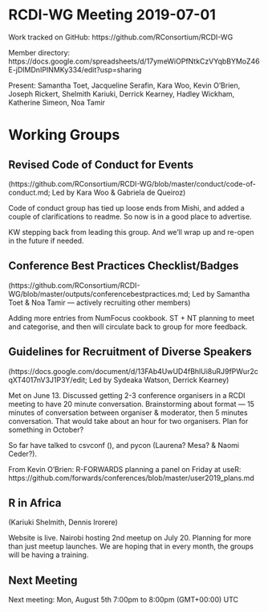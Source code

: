 # RCDI-WG Meeting 2019-07-01

Work tracked on GitHub: https://github.com/RConsortium/RCDI-WG

Member directory: https://docs.google.com/spreadsheets/d/17ymeWiOPfNtkCzVYqbBYMoZ46E-jDIMDnIPINMKy334/edit?usp=sharing

Present: Samantha Toet, Jacqueline Serafin, Kara Woo, Kevin O’Brien, Joseph Rickert, Shelmith Kariuki, Derrick Kearney, Hadley Wickham, Katherine Simeon, Noa Tamir

# Working Groups

## Revised Code of Conduct for Events

(https://github.com/RConsortium/RCDI-WG/blob/master/conduct/code-of-conduct.md; Led by Kara Woo & Gabriela de Queiroz)

Code of conduct group has tied up loose ends from Mishi, and added a couple of clarifications to readme. So now is in a good place to advertise. 

KW stepping back from leading this group. And we’ll wrap up and re-open in the future if needed.

## Conference Best Practices Checklist/Badges

(https://github.com/RConsortium/RCDI-WG/blob/master/outputs/conferencebestpractices.md; Led by Samantha Toet & Noa Tamir — actively recruiting other members)

Adding more entries from NumFocus cookbook. ST + NT planning to meet and categorise, and then will circulate back to group for more feedback.

## Guidelines for Recruitment of Diverse Speakers

(https://docs.google.com/document/d/13FAb4UwUD4fBhlUi8uRJ9fPWur2cqXT4017nV3J1P3Y/edit; Led by Sydeaka Watson, Derrick Kearney)

Met on June 13. Discussed getting 2-3 conference organisers in a RCDI meeting to have 20 minute conversation. Brainstorming about format — 15 minutes of conversation between organiser & moderator, then 5 minutes conversation. That would take about an hour for two organisers. Plan for something in October? 

So far have talked to csvconf (), and pycon (Laurena? Mesa? & Naomi Ceder?). 

From Kevin O’Brien: R-FORWARDS planning a panel on Friday at useR: https://github.com/forwards/conferences/blob/master/user2019_plans.md 

## R in Africa

(Kariuki Shelmith, Dennis Irorere)

Website is live. Nairobi hosting 2nd meetup on July 20. Planning for more than just meetup launches. We are hoping that in every month, the groups will be having a training.

## Next Meeting

Next meeting:  Mon, August 5th 7:00pm to 8:00pm (GMT+00:00) UTC
